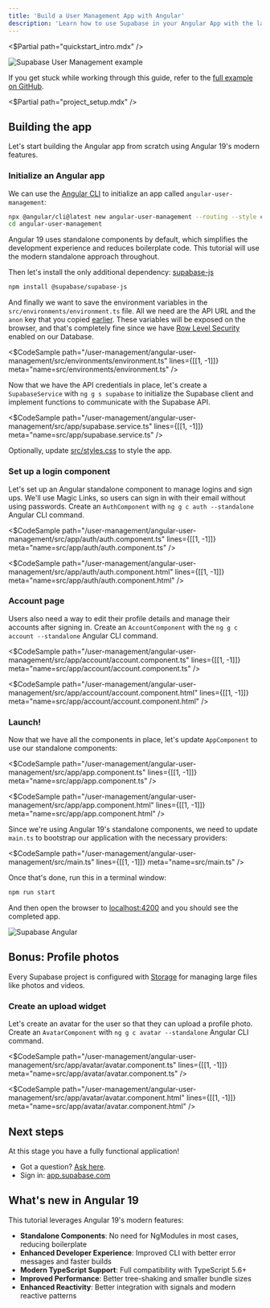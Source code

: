 ```yaml
---
title: 'Build a User Management App with Angular'
description: 'Learn how to use Supabase in your Angular App with the latest Angular 19 features.'
---
```


<$Partial path="quickstart_intro.mdx" />

![Supabase User Management example](/docs/img/user-management-demo.png)

<Admonition type="note">

If you get stuck while working through this guide, refer to the [full example on GitHub](https://github.com/supabase/supabase/tree/master/examples/user-management/angular-user-management).

</Admonition>

<$Partial path="project_setup.mdx" />

## Building the app

Let's start building the Angular app from scratch using Angular 19's modern features.

### Initialize an Angular app

We can use the [Angular CLI](https://angular.io/cli) to initialize
an app called `angular-user-management`:

```bash
npx @angular/cli@latest new angular-user-management --routing --style css --standalone
cd angular-user-management
```

<Admonition type="note">

Angular 19 uses standalone components by default, which simplifies the development experience and reduces boilerplate code. This tutorial will use the modern standalone approach throughout.

</Admonition>

Then let's install the only additional dependency: [supabase-js](https://github.com/supabase/supabase-js)

```bash
npm install @supabase/supabase-js
```

And finally we want to save the environment variables in the `src/environments/environment.ts` file.
All we need are the API URL and the `anon` key that you copied [earlier](#get-the-api-keys).
These variables will be exposed on the browser, and that's completely fine since we have [Row Level Security](/docs/guides/auth#row-level-security) enabled on our Database.

<$CodeSample
path="/user-management/angular-user-management/src/environments/environment.ts"
lines={[[1, -1]]}
meta="name=src/environments/environment.ts"
/>

Now that we have the API credentials in place, let's create a `SupabaseService` with `ng g s supabase` to initialize the Supabase client and implement functions to communicate with the Supabase API.

<$CodeSample
path="/user-management/angular-user-management/src/app/supabase.service.ts"
lines={[[1, -1]]}
meta="name=src/app/supabase.service.ts"
/>

Optionally, update [src/styles.css](https://raw.githubusercontent.com/supabase/supabase/master/examples/user-management/angular-user-management/src/styles.css) to style the app.

### Set up a login component

Let's set up an Angular standalone component to manage logins and sign ups. We'll use Magic Links, so users can sign in with their email without using passwords.
Create an `AuthComponent` with `ng g c auth --standalone` Angular CLI command.

<$CodeSample
path="/user-management/angular-user-management/src/app/auth/auth.component.ts"
lines={[[1, -1]]}
meta="name=src/app/auth/auth.component.ts"
/>

<$CodeSample
path="/user-management/angular-user-management/src/app/auth/auth.component.html"
lines={[[1, -1]]}
meta="name=src/app/auth/auth.component.html"
/>

### Account page

Users also need a way to edit their profile details and manage their accounts after signing in.
Create an `AccountComponent` with the `ng g c account --standalone` Angular CLI command.

<$CodeSample
path="/user-management/angular-user-management/src/app/account/account.component.ts"
lines={[[1, -1]]}
meta="name=src/app/account/account.component.ts"
/>

<$CodeSample
path="/user-management/angular-user-management/src/app/account/account.component.html"
lines={[[1, -1]]}
meta="name=src/app/account/account.component.html"
/>

### Launch!

Now that we have all the components in place, let's update `AppComponent` to use our standalone components:

<$CodeSample
path="/user-management/angular-user-management/src/app/app.component.ts"
lines={[[1, -1]]}
meta="name=src/app/app.component.ts"
/>

<$CodeSample
path="/user-management/angular-user-management/src/app/app.component.html"
lines={[[1, -1]]}
meta="name=src/app/app.component.html"
/>

Since we're using Angular 19's standalone components, we need to update `main.ts` to bootstrap our application with the necessary providers:

<$CodeSample
path="/user-management/angular-user-management/src/main.ts"
lines={[[1, -1]]}
meta="name=src/main.ts"
/>

Once that's done, run this in a terminal window:

```bash
npm run start
```

And then open the browser to [localhost:4200](http://localhost:4200) and you should see the completed app.

![Supabase Angular](/docs/img/supabase-angular-demo.png)

## Bonus: Profile photos

Every Supabase project is configured with [Storage](/docs/guides/storage) for managing large files like photos and videos.

### Create an upload widget

Let's create an avatar for the user so that they can upload a profile photo.
Create an `AvatarComponent` with `ng g c avatar --standalone` Angular CLI command.

<$CodeSample
path="/user-management/angular-user-management/src/app/avatar/avatar.component.ts"
lines={[[1, -1]]}
meta="name=src/app/avatar/avatar.component.ts"
/>

<$CodeSample
path="/user-management/angular-user-management/src/app/avatar/avatar.component.html"
lines={[[1, -1]]}
meta="name=src/app/avatar/avatar.component.html"
/>

## Next steps

At this stage you have a fully functional application!

- Got a question? [Ask here](https://supabase.com/discord).
- Sign in: [app.supabase.com](https://app.supabase.com)

## What's new in Angular 19

This tutorial leverages Angular 19's modern features:

- **Standalone Components**: No need for NgModules in most cases, reducing boilerplate
- **Enhanced Developer Experience**: Improved CLI with better error messages and faster builds
- **Modern TypeScript Support**: Full compatibility with TypeScript 5.6+
- **Improved Performance**: Better tree-shaking and smaller bundle sizes
- **Enhanced Reactivity**: Better integration with signals and modern reactive patterns
